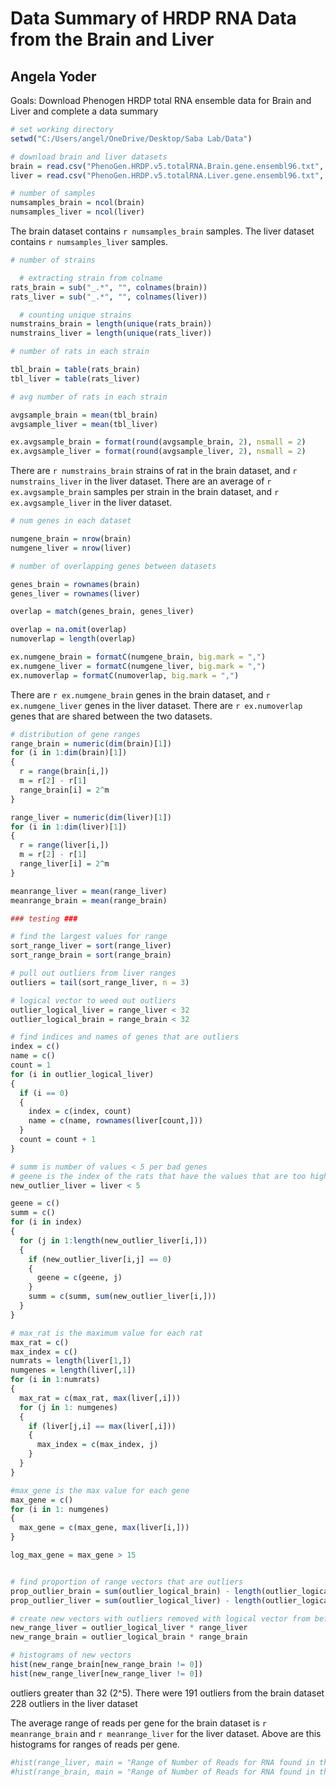 # Data Summary of HRDP RNA Data from the Brain and Liver
## Angela Yoder

Goals: Download Phenogen HRDP total RNA ensemble data for Brain and Liver and complete a data summary


```r
# set working directory
setwd("C:/Users/angel/OneDrive/Desktop/Saba Lab/Data")

# download brain and liver datasets
brain = read.csv("PhenoGen.HRDP.v5.totalRNA.Brain.gene.ensembl96.txt", header = T, sep = "\t")
liver = read.csv("PhenoGen.HRDP.v5.totalRNA.Liver.gene.ensembl96.txt", header = T, sep = "\t")

# number of samples
numsamples_brain = ncol(brain)
numsamples_liver = ncol(liver)
```

The brain dataset contains `r numsamples_brain` samples. The liver dataset contains `r numsamples_liver` samples.

```r

# number of strains

  # extracting strain from colname
rats_brain = sub("_.*", "", colnames(brain))
rats_liver = sub("_.*", "", colnames(liver))

  # counting unique strains
numstrains_brain = length(unique(rats_brain))
numstrains_liver = length(unique(rats_liver))

# number of rats in each strain

tbl_brain = table(rats_brain)
tbl_liver = table(rats_liver)

# avg number of rats in each strain

avgsample_brain = mean(tbl_brain)
avgsample_liver = mean(tbl_liver)

ex.avgsample_brain = format(round(avgsample_brain, 2), nsmall = 2)
ex.avgsample_liver = format(round(avgsample_liver, 2), nsmall = 2)

```

There are `r numstrains_brain` strains of rat in the brain dataset, and `r numstrains_liver` in the liver dataset.
There are an average of `r ex.avgsample_brain` samples per strain in the brain dataset, and `r ex.avgsample_liver` in the liver dataset.

```r

# num genes in each dataset

numgene_brain = nrow(brain)
numgene_liver = nrow(liver)

# number of overlapping genes between datasets

genes_brain = rownames(brain)
genes_liver = rownames(liver)

overlap = match(genes_brain, genes_liver)

overlap = na.omit(overlap)
numoverlap = length(overlap)

ex.numgene_brain = formatC(numgene_brain, big.mark = ",")
ex.numgene_liver = formatC(numgene_liver, big.mark = ",")
ex.numoverlap = formatC(numoverlap, big.mark = ",")

```

There are `r ex.numgene_brain` genes in the brain dataset, and `r ex.numgene_liver` genes in the liver dataset.
There are `r ex.numoverlap` genes that are shared between the two datasets. 

```r

# distribution of gene ranges
range_brain = numeric(dim(brain)[1])
for (i in 1:dim(brain)[1])
{
  r = range(brain[i,])
  m = r[2] - r[1]
  range_brain[i] = 2^m
}

range_liver = numeric(dim(liver)[1])
for (i in 1:dim(liver)[1])
{
  r = range(liver[i,])
  m = r[2] - r[1]
  range_liver[i] = 2^m
}

meanrange_liver = mean(range_liver)
meanrange_brain = mean(range_brain)

### testing ###

# find the largest values for range
sort_range_liver = sort(range_liver)
sort_range_brain = sort(range_brain)

# pull out outliers from liver ranges
outliers = tail(sort_range_liver, n = 3)

# logical vector to weed out outliers
outlier_logical_liver = range_liver < 32
outlier_logical_brain = range_brain < 32

# find indices and names of genes that are outliers
index = c()
name = c()
count = 1
for (i in outlier_logical_liver)
{
  if (i == 0)
  {
    index = c(index, count)
    name = c(name, rownames(liver[count,]))
  }
  count = count + 1
}

# summ is number of values < 5 per bad genes
# geene is the index of the rats that have the values that are too high
new_outlier_liver = liver < 5

geene = c()
summ = c()
for (i in index)
{
  for (j in 1:length(new_outlier_liver[i,]))
  {
    if (new_outlier_liver[i,j] == 0)
    {
      geene = c(geene, j)
    }
    summ = c(summ, sum(new_outlier_liver[i,]))
  }
}

# max_rat is the maximum value for each rat
max_rat = c()
max_index = c()
numrats = length(liver[1,])
numgenes = length(liver[,1])
for (i in 1:numrats)
{
  max_rat = c(max_rat, max(liver[,i]))
  for (j in 1: numgenes)
  {
    if (liver[j,i] == max(liver[,i]))
    {
      max_index = c(max_index, j)
    }
  }
}

#max_gene is the max value for each gene
max_gene = c()
for (i in 1: numgenes)
{
  max_gene = c(max_gene, max(liver[i,]))
}

log_max_gene = max_gene > 15


# find proportion of range vectors that are outliers
prop_outlier_brain = sum(outlier_logical_brain) - length(outlier_logical_brain)
prop_outlier_liver = sum(outlier_logical_liver) - length(outlier_logical_liver)

# create new vectors with outliers removed with logical vector from before
new_range_liver = outlier_logical_liver * range_liver
new_range_brain = outlier_logical_brain * range_brain

# histograms of new vectors
hist(new_range_brain[new_range_brain != 0])
hist(new_range_liver[new_range_liver != 0])
```
outliers greater than 32 (2^5). There were 191 outliers from the brain dataset 228 outliers in the liver dataset


The average range of reads per gene for the brain dataset is `r meanrange_brain` and `r meanrange_liver` for the liver dataset. Above are this histograms for ranges of reads per gene.

```r

#hist(range_liver, main = "Range of Number of Reads for RNA found in the Liver", xlab = "Number of Reads")
#hist(range_brain, main = "Range of Number of Reads for RNA found in the Brain", xlab = "Number of Reads")

```